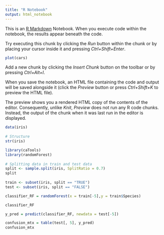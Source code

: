 ```yaml
---
title: "R Notebook"
output: html_notebook
---
```


This is an [R Markdown](http://rmarkdown.rstudio.com) Notebook. When you execute code within the notebook, the results appear beneath the code. 

Try executing this chunk by clicking the *Run* button within the chunk or by placing your cursor inside it and pressing *Ctrl+Shift+Enter*. 

```r
plot(cars)
```

Add a new chunk by clicking the *Insert Chunk* button on the toolbar or by pressing *Ctrl+Alt+I*.

When you save the notebook, an HTML file containing the code and output will be saved alongside it (click the *Preview* button or press *Ctrl+Shift+K* to preview the HTML file).

The preview shows you a rendered HTML copy of the contents of the editor. Consequently, unlike *Knit*, *Preview* does not run any R code chunks. Instead, the output of the chunk when it was last run in the editor is displayed.
```r
data(iris)
  
# Structure 
str(iris)
```


```r
library(caTools)
library(randomForest)
  
# Splitting data in train and test data
split <- sample.split(iris, SplitRatio = 0.7)
split
  
train <- subset(iris, split == "TRUE")
test <- subset(iris, split == "FALSE")
```


```r
classifier_RF = randomForest(x = train[-5],y = train$Species)
```


```r
classifier_RF
```


```r

y_pred = predict(classifier_RF, newdata = test[-5])
```


```r
confusion_mtx = table(test[, 5], y_pred)
confusion_mtx
```


```r

```


```r
```


```r
```

